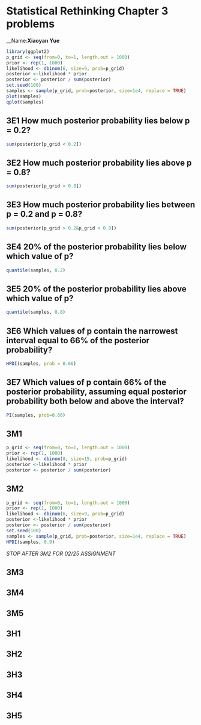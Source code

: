 # Statistical Rethinking Chapter 3 problems

__Name:__Xiaoyan Yue__

```r
library(ggplot2)
p_grid <- seq(from=0, to=1, length.out = 1000)
prior <- rep(1, 1000)
likelihood <- dbinom(6, size=9, prob=p_grid)
posterior <-likelihood * prior
posterior <- posterior / sum(posterior)
set.seed(100)
samples <- sample(p_grid, prob=posterior, size=1e4, replace = TRUE)
plot(samples)
qplot(samples)
```
## 3E1 How much posterior probability lies below p = 0.2?
```r
sum(posterior[p_grid < 0.2])
```
## 3E2 How much posterior probability lies above p = 0.8?
```r
sum(posterior[p_grid > 0.8])
```
## 3E3 How much posterior probability lies between p = 0.2 and p = 0.8?
```r
sum(posterior[p_grid > 0.2&p_grid < 0.8])
```
## 3E4 20% of the posterior probability lies below which value of p?
```r
quantile(samples, 0.2)
```
## 3E5 20% of the posterior probability lies above which value of p?  
```r
quantile(samples, 0.8) 
```
## 3E6 Which values of p contain the narrowest interval equal to 66% of the posterior probability? 
```r
HPDI(samples, prob = 0.66)
```

## 3E7 Which values of p contain 66% of the posterior probability, assuming equal posterior probability both below and above the interval?
```r
PI(samples, prob=0.66)
```

## 3M1
```r
p_grid <- seq(from=0, to=1, length.out = 1000)
prior <- rep(1, 1000)
likelihood <- dbinom(8, size=15, prob=p_grid)
posterior <-likelihood * prior
posterior <- posterior / sum(posterior)
```
## 3M2
```r
p_grid <- seq(from=0, to=1, length.out = 1000)
prior <- rep(1, 1000)
likelihood <- dbinom(6, size=9, prob=p_grid)
posterior <-likelihood * prior
posterior <- posterior / sum(posterior)
set.seed(100)
samples <- sample(p_grid, prob=posterior, size=1e4, replace = TRUE)
HPDI(samples, 0.9)
```
_STOP AFTER 3M2 FOR 02/25 ASSIGNMENT_

## 3M3

## 3M4

## 3M5

## 3H1

## 3H2

## 3H3

## 3H4

## 3H5